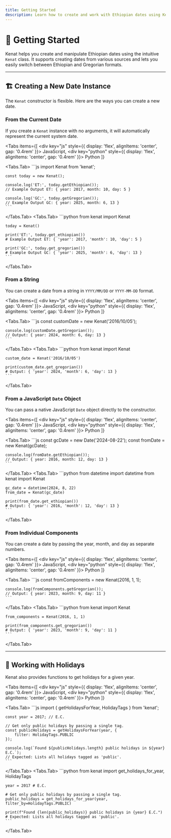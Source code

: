 ```yaml
---
title: Getting Started
description: Learn how to create and work with Ethiopian dates using Kenat.
---
```



# 🚀 Getting Started

Kenat helps you create and manipulate Ethiopian dates using the intuitive `Kenat` class. It supports creating dates from various sources and lets you easily switch between Ethiopian and Gregorian formats.

---

## 🏗️ Creating a New Date Instance

The `Kenat` constructor is flexible. Here are the ways you can create a new date.

### From the Current Date

If you create a `Kenat` instance with no arguments, it will automatically represent the current system date.

<Tabs
  items={[
    <div key="js" style={{ display: 'flex', alignItems: 'center', gap: '0.4rem' }}><SiJavascript size={16} /> JavaScript</div>,
    <div key="python" style={{ display: 'flex', alignItems: 'center', gap: '0.4rem' }}><SiPython size={16} /> Python</div>
  ]}
>
  <Tabs.Tab>
    ```js
    import Kenat from 'kenat';

    const today = new Kenat(); 

    console.log('ET:', today.getEthiopian());
    // Example Output ET: { year: 2017, month: 10, day: 5 }

    console.log('GC:', today.getGregorian());
    // Example Output GC: { year: 2025, month: 6, 13 }
    ```
  </Tabs.Tab>
  <Tabs.Tab>
    ```python
    from kenat import Kenat

    today = Kenat()

    print('ET:', today.get_ethiopian())
    # Example Output ET: { 'year': 2017, 'month': 10, 'day': 5 }

    print('GC:', today.get_gregorian())
    # Example Output GC: { 'year': 2025, 'month': 6, 'day': 13 }
    ```
  </Tabs.Tab>
</Tabs>

### From a String

You can create a date from a string in `YYYY/MM/DD` or `YYYY-MM-DD` format.

<Tabs
  items={[
    <div key="js" style={{ display: 'flex', alignItems: 'center', gap: '0.4rem' }}><SiJavascript size={16} /> JavaScript</div>,
    <div key="python" style={{ display: 'flex', alignItems: 'center', gap: '0.4rem' }}><SiPython size={16} /> Python</div>
  ]}
>
  <Tabs.Tab>
    ```js
    const customDate = new Kenat('2016/10/05');

    console.log(customDate.getGregorian());
    // Output: { year: 2024, month: 6, day: 13 }
    ```
  </Tabs.Tab>
  <Tabs.Tab>
    ```python
    from kenat import Kenat
    
    custom_date = Kenat('2016/10/05')

    print(custom_date.get_gregorian())
    # Output: { 'year': 2024, 'month': 6, 'day': 13 }
    ```
  </Tabs.Tab>
</Tabs>

### From a JavaScript `Date` Object

You can pass a native JavaScript `Date` object directly to the constructor.

<Tabs
  items={[
    <div key="js" style={{ display: 'flex', alignItems: 'center', gap: '0.4rem' }}><SiJavascript size={16} /> JavaScript</div>,
    <div key="python" style={{ display: 'flex', alignItems: 'center', gap: '0.4rem' }}><SiPython size={16} /> Python</div>
  ]}
>
  <Tabs.Tab>
    ```js
    const gcDate = new Date('2024-08-22');
    const fromDate = new Kenat(gcDate);

    console.log(fromDate.getEthiopian());
    // Output: { year: 2016, month: 12, day: 13 }
    ```
  </Tabs.Tab>
  <Tabs.Tab>
    ```python
    from datetime import datetime
    from kenat import Kenat

    gc_date = datetime(2024, 8, 22)
    from_date = Kenat(gc_date)

    print(from_date.get_ethiopian())
    # Output: { 'year': 2016, 'month': 12, 'day': 13 }
    ```
  </Tabs.Tab>
</Tabs>

### From Individual Components

You can create a date by passing the year, month, and day as separate numbers.

<Tabs
  items={[
    <div key="js" style={{ display: 'flex', alignItems: 'center', gap: '0.4rem' }}><SiJavascript size={16} /> JavaScript</div>,
    <div key="python" style={{ display: 'flex', alignItems: 'center', gap: '0.4rem' }}><SiPython size={16} /> Python</div>
  ]}
>
  <Tabs.Tab>
    ```js
    const fromComponents = new Kenat(2016, 1, 1);

    console.log(fromComponents.getGregorian());
    // Output: { year: 2023, month: 9, day: 11 }
    ```
  </Tabs.Tab>
  <Tabs.Tab>
    ```python
    from kenat import Kenat

    from_components = Kenat(2016, 1, 1)

    print(from_components.get_gregorian())
    # Output: { 'year': 2023, 'month': 9, 'day': 11 }
    ```
  </Tabs.Tab>
</Tabs>

---

## 🎉 Working with Holidays

Kenat also provides functions to get holidays for a given year.

<Tabs
  items={[
    <div key="js" style={{ display: 'flex', alignItems: 'center', gap: '0.4rem' }}><SiJavascript size={16} /> JavaScript</div>,
    <div key="python" style={{ display: 'flex', alignItems: 'center', gap: '0.4rem' }}><SiPython size={16} /> Python</div>
  ]}
>
  <Tabs.Tab>
    ```js
    import { getHolidaysForYear, HolidayTags } from 'kenat';

    const year = 2017; // E.C.

    // Get only public holidays by passing a single tag.
    const publicHolidays = getHolidaysForYear(year, {
        filter: HolidayTags.PUBLIC
    });

    console.log(`Found ${publicHolidays.length} public holidays in ${year} E.C.`);
    // Expected: Lists all holidays tagged as 'public'.
    ```
  </Tabs.Tab>
  <Tabs.Tab>
    ```python
    from kenat import get_holidays_for_year, HolidayTags

    year = 2017 # E.C.

    # Get only public holidays by passing a single tag.
    public_holidays = get_holidays_for_year(year, filter_by=HolidayTags.PUBLIC)

    print(f"Found {len(public_holidays)} public holidays in {year} E.C.")
    # Expected: Lists all holidays tagged as 'public'.
    ```
  </Tabs.Tab>
</Tabs>